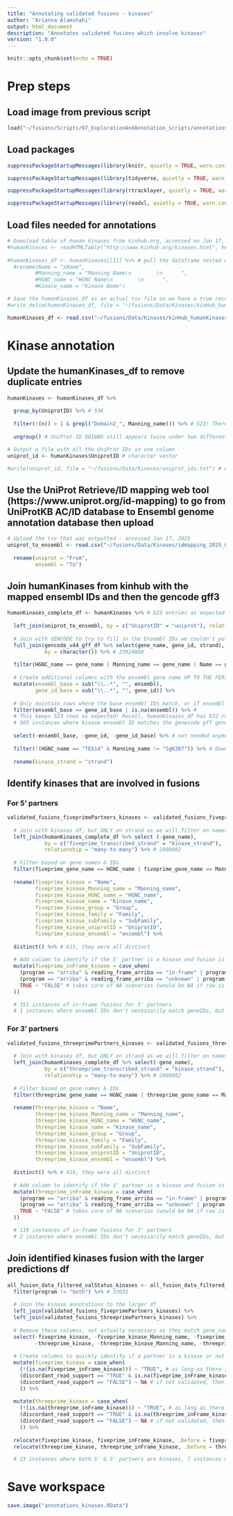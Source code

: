 ```yaml
---
title: "Annotating validated fusions - kinases"
author: "Arianna Alamshahi"
output: html_document
description: "Annotates validated fusions which involve kinases"
version: "1.0.0"
---
```

```r
knitr::opts_chunk$set(echo = TRUE)
```

# Prep steps

## Load image from previous script

```r
load("~/fusions/Scripts/07_ExplorationAndAnnotation_scripts/annotations_miRNA.RData")
```

## Load packages
```r
suppressPackageStartupMessages(library(knitr, quietly = TRUE, warn.conflicts = FALSE)) # v1.50

suppressPackageStartupMessages(library(tidyverse, quietly = TRUE, warn.conflicts = FALSE)) # v2.0.0

suppressPackageStartupMessages(library(rtracklayer, quietly = TRUE, warn.conflicts = FALSE)) # v1.62.0

suppressPackageStartupMessages(library(readxl, quietly = TRUE, warn.conflicts = FALSE)) # v1.4.5
```

## Load files needed for annotations

```r
# Download table of human kinases from kinhub.org, accessed on Jan 17, 2025
#humanKinases <- readHTMLTable("http://www.kinhub.org/kinases.html", header = TRUE, as.data.frame = TRUE, stringsAsFactors = FALSE)
  
#humanKinases_df <- humanKinases[[1]] %>% # pull the dataframe nested within the list
  #rename(Name = "xName",
         #Manning_name = "Manning Name\n        \n      ",
         #HGNC_name = "HGNC Name\n        \n      ",
         #Kinase_name = "Kinase Name")

# Save the humanKinases_df as an actual tsv file so we have a true record of it from the day we accessed
#write_delim(humanKinases_df, file = "~/fusions/Data/Kinases/kinHub_humanKinases_17Jan2025.tsv", delim = "\t")

humanKinases_df <- read.csv("~/fusions/Data/Kinases/kinHub_humanKinases_17Jan2025.tsv", sep = "\t", header = TRUE)
```

# Kinase annotation

## Update the humanKinases_df to remove duplicate entries
```r
humanKinases <- humanKinases_df %>%
  
  group_by(UniprotID) %>% # 536
  
  filter(!(n() > 1 & grepl("Domain2_", Manning_name))) %>% # 523! There were 28 rows that represented duplicates. For 26 of those rows, we filtered out the one of the pair that contained "Domain_" in the Manning name
  
  ungroup() # UniProt ID Q8IWB6 still appears twice under two different Manning_name/Name

# Output a file with all the UniProt IDs in one column
uniprot_id <- humanKinases$UniprotID # character vector

#write(uniprot_id, file = "~/fusions/Data/Kinases/uniprot_ids.txt") # each is on a new line!
```

## Use the UniProt Retrieve/ID mapping web tool (https://www.uniprot.org/id-mapping) to go from UniProtKB AC/ID database to Ensembl genome annotation database then upload
```r
# Upload the tsv that was outputted - accessed Jan 17, 2025
uniprot_to_ensembl <- read.csv("~/fusions/Data/Kinases/idmapping_2025_01_17.tsv", header = TRUE, sep = "\t") %>% # per mapping job page, 519 IDs mapped to 554 results. 3 IDs were not mapped (O43930, Q6IBK5, O15197)
  
  rename(uniprot = "From",
         ensembl = "To")
```

## Join humanKinases from kinhub with the mapped ensembl IDs and then the gencode gff3
```r
humanKinases_complete_df <- humanKinases %>% # 523 entries as expected
  
  left_join(uniprot_to_ensembl, by = c("UniprotID" = "uniprot"), relationship = "many-to-many") %>% # 558
  
  # Join with GENCODE to try to fill in the Ensembl IDs we couldn't pull from UniProt mapping and for more certain joining when identifying kinase fusion partners
  full_join(gencode_v44_gff_df %>% select(gene_name, gene_id, strand),
            by = character()) %>% # 23924808
  
  filter(HGNC_name == gene_name | Manning_name == gene_name | Name == gene_name | ensembl == gene_id) %>% # 569 matches! We want to pull a match under any of these circumstances since we might be missing information and because gene_name could be either HGNC/Manning/EnsemblBase
  
  # Create additional columns with the ensembl gene name UP TO THE PERIOD
  mutate(ensembl_base = sub("\\..*", "", ensembl), 
         gene_id_base = sub("\\..*", "", gene_id)) %>%
  
  # Only maintain rows where the base ensembl IDs match, or if ensembl is NA (in the case of the 3 IDs that were not mapped)!
  filter(ensembl_base == gene_id_base | is.na(ensembl)) %>% # 
  # This keeps 523 rows as expected! Recall, humanKinases_df has 522 rows after removing duplicates
  # 503 instances where kinase ensembl ID matches the genecode gff gene id exactly. 17 cases were the base (before the period) of the ensembl and gene_id column matches + gene_name matches the kinase name. AND the three cases where now ensembl ID could be matched to UniProt, but the kinase names match to gene_name in gencode gff
  
  select(-ensembl_base, -gene_id, -gene_id_base) %>% # not needed anymore
  
  filter(!(HGNC_name == "TEX14" & Manning_name != "SgK307")) %>% # Down to 522, UniProt ID: Q8IWB6, two instances with exact same kinases, except one goes by Manning name SgK307 and the other SgK424. SgK307 seems to be more widely recognized, so keep that instance
  
  rename(kinase_strand = "strand")
```

## Identify kinases that are involved in fusions

### For 5' partners

```r
validated_fusions_fiveprimePartners_kinases <- validated_fusions_fiveprimePartners %>% # 10903
  
  # Join with kinases df, but ONLY on strand as we will filter on names/ID in next step
  left_join(humanKinases_complete_df %>% select (-gene_name),
            by = c("fiveprime_transcribed_strand" = "kinase_strand"),
            relationship = "many-to-many") %>% # 2860082
  
  # Filter based on gene names & IDs
  filter(fiveprime_gene_name == HGNC_name | fiveprime_gene_name == Manning_name | fiveprime_gene_name == Name | fiveprime_geneID == ensembl) %>% # 615 matches
  
  rename(fiveprime_kinase = "Name",
         fiveprime_kinase_Manning_name = "Manning_name",
         fiveprime_kinase_HGNC_name = "HGNC_name",
         fiveprime_kinase_name = "Kinase_name",
         fiveprime_kinase_group = "Group",
         fiveprime_kinase_family = "Family",
         fiveprime_kinase_subFamily = "SubFamily",
         fiveprime_kinase_uniprotID = "UniprotID",
         fiveprime_kinase_ensembl = "ensembl") %>%
  
  distinct() %>% # 615, they were all distinct
  
  # Add column to identify if the 5' partner is a kinase and fusion is in-frame
  mutate(fiveprime_inFrame_kinase = case_when( 
    (program == "arriba" & reading_frame_arriba == "in-frame" | program == "star-fusion" & reading_frame_sf == "in-frame") ~ "TRUE",
    (program == "arriba" & reading_frame_arriba == "unknown" | program == "star-fusion" & reading_frame_sf == "unknown" ) ~ "FRAME_UNKNOWN",
    TRUE ~ "FALSE" # takes care of NA scenarios (would be NA if row is for other program), "out-of-frame", and "stop-codon"
  ))

  # 151 instances of in-frame fusions for 5' partners
  # 1 instances where ensembl IDs don't necessarily match geneIDs, but names match (STK17B) and ensembl IDs do match up to the period so we'll keep!
```

### For 3' partners
```r
validated_fusions_threeprimePartners_kinases <- validated_fusions_threeprimePartners %>% # 9506
  
  # Join with kinases df, but ONLY on strand as we will filter on names/ID in next step
  left_join(humanKinases_complete_df %>% select(-gene_name),
            by = c("threeprime_transcribed_strand" = "kinase_strand"), 
            relationship = "many-to-many") %>% # 2860082
  
  # Filter based on gene names & IDs
  filter(threeprime_gene_name == HGNC_name | threeprime_gene_name == Manning_name | threeprime_gene_name == Name | threeprime_geneID == ensembl) %>% # 416, caught instance where Manning is MYT1 but HGNC is PKMYT1 and they are on different strands! Here PKMYT1 is on - strand, but matched with fusion involving MYT1 which is on the + strand
  
  rename(threeprime_kinase = "Name",
         threeprime_kinase_Manning_name = "Manning_name",
         threeprime_kinase_HGNC_name = "HGNC_name",
         threeprime_kinase_name = "Kinase_name",
         threeprime_kinase_group = "Group",
         threeprime_kinase_family = "Family",
         threeprime_kinase_subFamily = "SubFamily",
         threeprime_kinase_uniprotID = "UniprotID",
         threeprime_kinase_ensembl = "ensembl") %>%
  
  distinct() %>% # 416, they were all distinct
  
  # Add column to identify if the 3' partner is a kinase and fusion is in-frame
  mutate(threeprime_inFrame_kinase = case_when( 
    (program == "arriba" & reading_frame_arriba == "in-frame" | program == "star-fusion" & reading_frame_sf == "in-frame") ~ "TRUE",
    (program == "arriba" & reading_frame_arriba == "unknown" | program == "star-fusion" & reading_frame_sf == "unknown" ) ~ "FRAME_UNKNOWN",
    TRUE ~ "FALSE" # takes care of NA scenarios (would be NA if row is for other program), "out-of-frame", and "stop-codon"
  ))

  # 119 instances of in-frame fusions for 3' partners
  # 2 instances where ensembl IDs don't necessarily match geneIDs, but names match (ATM) and ensembl IDs do match up to the period so we'll keep!
```

## Join identified kinases fusion with the larger predictions df
```r
all_fusion_data_filtered_valStatus_kinases <- all_fusion_data_filtered_valStatus %>% # 35624 predictions (twins still appear with "both")
  filter(program != "both") %>% # 33032
  
  # Join the kinase annotations to the larger df
  left_join(validated_fusions_fiveprimePartners_kinases) %>%
  left_join(validated_fusions_threeprimePartners_kinases) %>%
  
  # Remove these columns, not actually necessary as they match gene_name and/or ensembl ID anyways
  select(-fiveprime_kinase, -fiveprime_kinase_Manning_name, -fiveprime_kinase_HGNC_name, -fiveprime_kinase_ensembl, 
         -threeprime_kinase, -threeprime_kinase_Manning_name, -threeprime_kinase_HGNC_name, -threeprime_kinase_ensembl) %>%
  
  # Create columns to quickly identify if a partner is a kinase or not
  mutate(fiveprime_kinase = case_when(
    (!(is.na(fiveprime_inFrame_kinase))) ~ "TRUE", # as long as there is something in this column (TRUE or FALSE), then we know it is at least a kinase
    (discordant_read_support == "TRUE" & is.na(fiveprime_inFrame_kinase)) ~ "FALSE", # validated, but not a kinase! Or it is validated and a kinase, but it is antisense transcribed
    (discordant_read_support == "FALSE") ~ NA # if not validated, then it shouldn't have an annotation
    )) %>%
  
  mutate(threeprime_kinase = case_when(
    (!(is.na(threeprime_inFrame_kinase))) ~ "TRUE", # as long as there is something in this column (TRUE or FALSE), then we know it is at least a kinase
    (discordant_read_support == "TRUE" & is.na(threeprime_inFrame_kinase)) ~ "FALSE", # validated, but not a kinase! Or it is validated and a kinase, but it is antisense transcribed
    (discordant_read_support == "FALSE") ~ NA # if not validated, then it shouldn't have an annotation
    )) %>%
  
  relocate(fiveprime_kinase, fiveprime_inFrame_kinase, .before = fiveprime_kinase_name) %>% # note: fiveprime_inFrame_kinase will be NA fiveprime_kinase == "FALSE" or is.na(fiveprime_kinase)
  relocate(threeprime_kinase, threeprime_inFrame_kinase, .before = threeprime_kinase_name) # note: threeprime_inFrame_kinase will be NA threeprime_kinase == "FALSE" or is.na(threeprime_kinase)

  # 23 instances where both 5' & 3' partners are kinases, 7 instances where both in-frame
```
# Save workspace

```r
save.image("annotations_kinases.RData")
```


